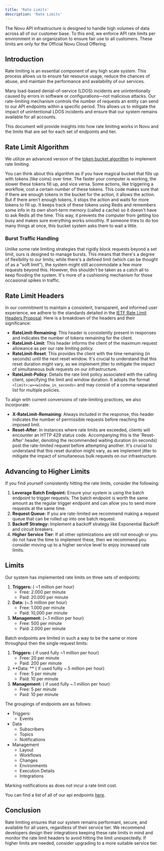 ```yaml
---
title: 'Rate Limits'
description: 'Rate Limits'
---
```


<Warning>
    The Novu API infrastructure is designed to handle high volumes of data across all of our customer base.
    To this end, we enforce API rate limits per environment in an organization to ensure fair use to all customers.
</Warning>
<Note>
    These limits are only for the Official Novu Cloud Offering.
</Note>

## Introduction

Rate limiting is an essential component of any high scale system.
This process allows us to ensure fair resource usage,
reduce the chances of abuse,
and maintain the performance and availability of our services.

Many load-based denial-of-service (LDOS) incidents are
unintentionally caused by errors in software or configurations—not malicious attacks.
Our rate-limiting mechanism controls the number of requests an entity can send to our API endpoints within a specific period.
This allows us to mitigate the impact of unintentional LDOS incidents and ensure that our system remains available for all accounts.

This document will provide insights into how rate limiting works in Novu and the limits that are set for each set of endpoints and tier.

## Rate Limit Algorithm

We utilize an advanced version of the [token bucket algorithm](https://en.wikipedia.org/wiki/Token_bucket) to implement rate limiting.

You can think about this algorithm as if you have magical bucket that fills up with tokens (like coins) over time.
The faster your computer is working, the slower these tokens fill up, and vice versa.
Some actions, like triggering a workflow, cost a certain number of these tokens.
This code makes sure that if there are enough tokens in the bucket for the action, it allows the action.
But if there aren't enough tokens, it stops the action and waits for more tokens to fill up.
It keeps track of these tokens using Redis and remembers some info in its own short-term memory (called a cache)
so it doesn't have to ask Redis all the time.
This way, it prevents the computer from getting too busy and makes sure everything works smoothly.
If someone tries to do too many things at once, this bucket system asks them to wait a little.

### Burst Traffic Handling

Unlike some rate limiting strategies that rigidly block requests beyond a set limit, ours is designed to manage bursts.
This means that there's a degree of flexibility to our limits;
while there's a defined limit (which can be thought of as a "soft limit"),
the system might still accommodate a few more requests beyond this.
However, this shouldn't be taken as a catch all to keep flooding the system.
It's more of a cushioning mechanism for those occasional spikes in traffic.

## Rate Limit Headers

In our commitment to maintain a consistent, transparent, and informed user experience,
we adhere to the standards detailed in the [IETF Rate Limit Headers Proposal](https://datatracker.ietf.org/doc/draft-ietf-httpapi-ratelimit-headers/).
Here is a breakdown of the headers and their significance:

- **RateLimit-Remaining**: This header is consistently present in responses and indicates the number of tokens remaining for the client.
- **RateLimit-Limit**: This header informs the client of the maximum request allowance as per our rate limiting policy.
- **RateLimit-Reset**: This provides the client with the time remaining (in seconds) until the next reset window. It's crucial to understand that this reset duration might vary, as we implement jitter to mitigate the impact of simultaneous bulk requests on our infrastructure.
- **RateLimit-Policy**: Details the rate limit policy associated with the calling client, specifying the limit and window duration. It adopts the format `<limit>;w=<window_in_seconds>` and may consist of a comma-separated list for multiple policies.

To align with current conversions of rate-limiting practices, we also incorporate:

- **X-RateLimit-Remaining**: Always included in the response, this header indicates the number of permissible requests before reaching the imposed limit.
- **Reset-After**: In instances where rate limits are exceeded, clients will encounter an HTTP 429 status code. Accompanying this is the 'Reset-After' header, denoting the recommended waiting duration (in seconds) post the rate-limited request before attempting another. It's crucial to understand that this reset duration might vary, as we implement jitter to mitigate the impact of simultaneous bulk requests on our infrastructure.

## Advancing to Higher Limits

If you find yourself consistently hitting the rate limits, consider the following:

1. **Leverage Batch Endpoint:**  Ensure your system is using the batch endpoint to trigger requests.
    The batch endpoint is worth the same amount as the regular trigger endpoint and can allow you to send more requests at the same time.
2. **Request Queue:** If you are rate-limited we recommend making a request queue that can be rolled up into one batch request.
3. **Backoff Strategy:**  Implement a backoff strategy like Exponential Backoff and circuit breakers.
4. **Higher Service Tier**: If all other optimizations are still not enough or you do not have the time to implement these, then we recommend you consider moving up to a higher service level to enjoy increased rate limits.

## Limits

Our system has implemented rate limits on three sets of endpoints:

1. **Triggers:** ( ~1 million per hour)
    - Free: 2.000 per minute
    - Paid: 20.000 per minute
2. **Data:** (~.5 million per hour)
    - Free: 1.000 per minute
    - Paid: 10,000 per minute
3. **Management:** (~.1 million per hour)
    - Free: 500 per minute
    - Paid: 2.000 per minute

Batch endpoints are limited in such a way to be the same or more throughput then the single request limits:

1. **Triggers:** ( if used fully ~1 million per hour)
    - Free: 20 per minute
    - Paid: 200 per minute
2. **Data: ** ( if used fullly ~.5 million per hour)
    - Free: 5 per minute
    - Paid: 10 per minute
3. **Management:** ( if used fully ~.1 million per hour)
    - Free: 5 per minute
    - Paid: 10 per minute

The groupings of endpoints are as follows:
- Triggers:
    - Events
- Data
    - Subscribers
    - Topics
    - Notifications
- Management
    - Layout
    - Workflows
    - Changes
    - Environments
    - Execution Details
    - Integrations

<Note> Marking notifications as does not incur a rate limit cost.</Note>

You can find a list of all of our api endpoints [here](/api-reference/events/trigger-event).

## Conclusion

Rate limiting ensures that our system remains performant, secure, and available for all users,
regardless of their service tier.
We recommend developers design their integrations keeping these rate limits in mind
and monitor the rate limit headers to avoid hitting the limit unexpectedly.
If higher limits are needed, consider upgrading to a more suitable service tier.
